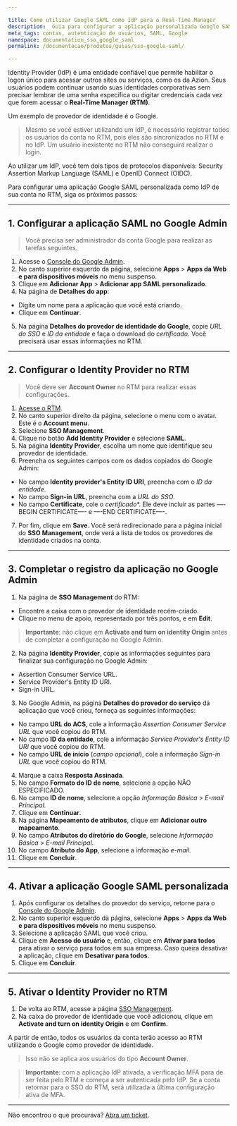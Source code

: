 ```yaml
---

title: Como utilizar Google SAML como IdP para o Real-Time Manager
description:  Guia para configurar a aplicação personalizada Google SAML como um IdP para o Real-Time Manager.
meta_tags: contas, autenticação de usuários, SAML, Google
namespace: documentation_sso_google_saml
permalink: /documentacao/produtos/guias/sso-google-saml/

---
```


Identity Provider (IdP) é uma entidade confiável que permite habilitar o logon único para acessar outros sites ou serviços, como os da Azion. Seus usuários podem continuar usando suas identidades corporativas sem precisar lembrar de uma senha específica ou digitar credenciais cada vez que forem acessar o **Real-Time Manager (RTM)**. 

Um exemplo de provedor de identidade é o Google.

> Mesmo se você estiver utilizando um IdP, é necessário registrar todos os usuários da conta no RTM, pois eles são sincronizados no RTM e no IdP. Um usuário inexistente no RTM não conseguirá realizar o login. 

Ao utilizar um IdP, você tem dois tipos de protocolos disponíveis: Security Assertion Markup Language (SAML) e OpenID Connect (OIDC).

Para configurar uma aplicação Google SAML personalizada como IdP de sua conta no RTM, siga os próximos passos:

---

## 1. Configurar a aplicação SAML no Google Admin

> Você precisa ser administrador da conta Google para realizar as tarefas seguintes.

1. Acesse o [Console do Google Admin](https://admin.google.com).
2. No canto superior esquerdo da página, selecione **Apps** > **Apps da Web e para dispositivos móveis** no menu suspenso.
3. Clique em **Adicionar App** > **Adicionar app SAML personalizado**.
4. Na página de **Detalhes do app**:

- Digite um nome para a aplicação que você está criando. 
- Clique em **Continuar**.



5. Na página **Detalhes do provedor de identidade do Google**, copie *URL do SSO* e *ID da entidade* e faça o download do *certificado*. Você precisará usar essas informações no RTM.

---

## 2. Configurar o Identity Provider no RTM

> Você deve ser **Account Owner** no RTM para realizar essas configurações.

1. [Acesse o RTM](https://manager.azion.com/).
2. No canto superior direito da página, selecione o menu com o avatar. Este é o **Account menu**.
3. Selecione **SSO Management**.
4. Clique no botão **Add Identity Provider** e selecione **SAML**.
5. Na página **Identity Provider**, escolha um nome que identifique seu provedor de identidade.
6. Preencha os seguintes campos com os dados copiados do Google Admin:

- No campo **Identity provider's Entity ID URI**, preencha com o *ID da entidade*.
- No campo **Sign-in URL**, preencha com a *URL do SSO*.
- No campo **Certificate**, cole o *certificado**. Ele deve incluir as partes —-BEGIN CERTIFICATE—- e —-END CERTIFICATE—-.



7. Por fim, clique em **Save**. Você será redirecionado para a página inicial do **SSO Management**, onde verá a lista de todos os provedores de identidade criados na conta. 

---

## 3. Completar o registro da aplicação no Google Admin

1. Na página de **SSO Management** do RTM:

- Encontre a caixa com o provedor de identidade recém-criado.
- Clique no menu de apoio, representado por três pontos, e em **Edit**.

> **Importante**: não clique em **Activate and turn on identity Origin** antes de completar a configuração no Google Admin.



2. Na página **Identity Provider**, copie as informações seguintes para finalizar sua configuração no Google Admin:

- Assertion Consumer Service URL.
- Service Provider's Entity ID URI.
- Sign-in URL.



3. No Google Admin, na página **Detalhes do provedor do serviço** da aplicação que você criou, forneça as seguintes informações:

- No campo **URL do ACS**, cole a informação *Assertion Consumer Service URL* que você copiou do RTM.
- No campo **ID da entidade**, cole a informação *Service Provider's Entity ID URI* que você copiou do RTM.
- No campo **URL de início** (*campo opcional*), cole a informação *Sign-in URL* que você copiou do RTM.



4. Marque a caixa **Resposta Assinada**.
5. No campo **Formato do ID de nome**, selecione a opção NÃO ESPECIFICADO.
6. No campo **ID de nome**, selecione a opção *Informação Básica* > *E-mail Principal*.
7. Clique em **Continuar**.
8. Na página **Mapeamento de atributos**, clique em **Adicionar outro mapeamento**.
9. No campo **Atributos do diretório do Google**, selecione *Informação Básica* > *E-mail Principal*.
10. No campo **Atributo do App**, selecione a informação *e-mail*.
11. Clique em **Concluir**.

---

## 4. Ativar a aplicação Google SAML personalizada

1. Após configurar os detalhes do provedor do serviço, retorne para o [Console do Google Admin](https://admin.google.com).
2.  No canto superior esquerdo da página, selecione **Apps** > **Apps da Web e para dispositivos móveis** no menu suspenso.
3. Selecione a aplicação SAML que você criou.
4. Clique em **Acesso do usuário** e, então, clique em **Ativar para todos** para ativar o serviço para todos em sua empresa. Caso queira desativar a aplicação, clique em **Desativar para todos**.
5. Clique em **Concluir**.

---

## 5. Ativar o Identity Provider no RTM
1. De volta ao RTM, acesse a página [SSO Management](https://manager.azion.com/iam/sso/identity-providers).
2. Na caixa do provedor de identidade que você adicionou, clique em **Activate and turn on identity Origin** e em **Confirm**.

A partir de então, todos os usuários da conta terão acesso ao RTM utilizando o Google como provedor de identidade.

> Isso não se aplica aos usuários do tipo **Account Owner**.

> **Importante**: com a aplicação IdP ativada, a verificação MFA para de ser feita pelo RTM e começa a ser autenticada pelo IdP. Se a conta retornar para o SSO do RTM, será utilizada a última configuração ativa de MFA.

---

Não encontrou o que procurava? [Abra um ticket](https://tickets.azion.com/).
